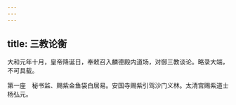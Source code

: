 ```yaml
---
---
---
```

title: 三教论衡
---



大和元年十月，皇帝降诞日，奉敕召入麟德殿内道场，对御三教谈论。略录大端，不可具载。

第一座　秘书监、赐紫金鱼袋白居易。安国寺赐紫引驾沙门义林。太清宫赐紫道士杨弘元。